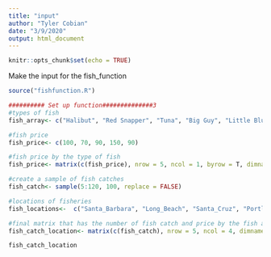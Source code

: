 ```yaml
---
title: "input"
author: "Tyler Cobian"
date: "3/9/2020"
output: html_document
---
```


```r
knitr::opts_chunk$set(echo = TRUE)
```

Make the input for the fish_function
```r
source("fishfunction.R")

########## Set up function##############3
#types of fish
fish_array<- c("Halibut", "Red Snapper", "Tuna", "Big Guy", "Little Blue")

#fish price
fish_price<- c(100, 70, 90, 150, 90)

#fish price by the type of fish
fish_price<- matrix(c(fish_price), nrow = 5, ncol = 1, byrow = T, dimnames = list(c(fish_array), c("fish_price")))

#create a sample of fish catches
fish_catch<- sample(5:120, 100, replace = FALSE)

#locations of fisheries
fish_locations<-  c("Santa_Barbara", "Long_Beach", "Santa_Cruz", "Portland")

#final matrix that has the number of fish catch and price by the fish array
fish_catch_location<- matrix(c(fish_catch), nrow = 5, ncol = 4, dimnames = list(c(fish_array), c(fish_locations)))

fish_catch_location
```

